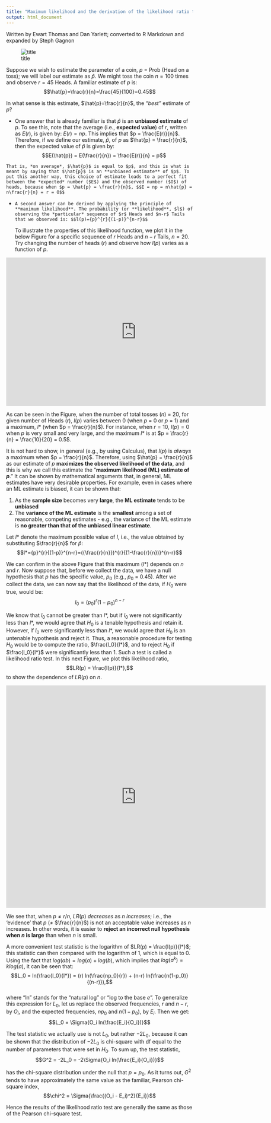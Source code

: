 ```yaml
---
title: "Maximum likelihood and the derivation of the likelihood ratio test statistic"
output: html_document
---
```


Written by Ewart Thomas and Dan Yarlett; converted to R Markdown and expanded by Steph Gagnon  

<div align='center'>
![title](http://mycoinonline.com/bmz_cache/3/3a3a2282a264c7cbaa44f8b6a630f645.image.200x100.jpg)
</div>  

Suppose we wish to estimate the parameter of a coin, $p$ = Prob (Head on a toss); we will label our estimate as $\hat{p}$. We might toss the coin $n = 100$ times and observe $r = 45$ Heads. A familiar estimate of $p$ is: $$\hat{p}=\frac{r}{n}=\frac{45}{100}=0.45$$  

In what sense is this estimate, $\hat{p}=\frac{r}{n}$, the *“best”* estimate of $p$?

*    One answer that is already familiar is that $\hat{p}$ is an **unbiased estimate** of $p$. To see this, note that the average (i.e., **expected value**) of $r$, written as $E(r)$, is given by: $E(r) = np$. This implies that $p = \frac{E(r)}{n}$. Therefore, if we define our estimate, $\hat{p}$, of $p$ as $\hat{p} = \frac{r}{n}$, then the expected value of $\hat{p}$ is given by: $$E(\hat{p}) = E(\frac{r}{n}) = \frac{E(r)}{n} = p$$  

    That is, *on average*, $\hat{p}$ is equal to $p$, and this is what is meant by saying that $\hat{p}$ is an **unbiased estimate** of $p$. To put this another way, this choice of estimate leads to a perfect fit between the *expected* number ($E$) and the observed number ($O$) of heads, because when $p = \hat{p} = \frac{r}{n}$, $$E = np = n\hat{p} = n\frac{r}{n} = r = O$$

*     A second answer can be derived by applying the principle of **maximum likelihood**. The probability (or **likelihood**, $l$) of observing the *particular* sequence of $r$ Heads and $n-r$ Tails that we observed is: $$l(p)={p}^{r}{(1-p)}^{n-r}$$

    To illustrate the properties of this likelihood function, we plot it in the below Figure for a specific sequence of $r$ Heads and $n-r$ Tails, $n = 20$. Try changing the number of heads ($r$) and observe how $l(p)$ varies as a function of $p$.   

<iframe src="http://spark.rstudio.com/supsych/maximum_likelihood/" style="border: none; width: 700px; height: 400px"></iframe>

As can be seen in the Figure, when the number of total tosses ($n$) = 20, for given number of Heads ($r$), $l(p)$ varies between 0 (when $p$ = 0 or $p$ = 1) and a maximum, $l*$ (when $p = \frac{r}{n}$). For instance, when $r = 10$, $l(p) = 0$ when $p$ is very small and very large, and the maximum $l*$ is at $p = \frac{r}{n} = \frac{10}{20} = 0.5$.  

It is not hard to show, in general (e.g., by using Calculus), that $l(p)$ is *always* a maximum when $p = \frac{r}{n}$. Therefore, using $\hat{p} = \frac{r}{n}$ as our estimate of $p$ **maximizes the observed likelihood of the data**, and this is why we call this estimate the “**maximum likelihood (ML) estimate of $p$**.” It can be shown by mathematical arguments that, in general, ML estimates have very desirable properties. For example, even in cases where an ML estimate is biased, it can be shown that:

1.  As the **sample size** becomes very **large**, the **ML estimate** tends to be **unbiased**
2.  The **variance of the ML estimate** is the **smallest** among a set of reasonable, competing estimates - e.g., the variance of the ML estimate is **no greater than that of the unbiased linear estimate**.  


Let $l*$ denote the maximum possible value of $l$, i.e., the value obtained by substituting $\frac{r}{n}$ for $\hat{p}$: $$l*={p}^{r}{(1-p)}^{n-r}=({\frac{r}{n}})^{r}{(1-\frac{r}{n})}^{n-r}$$  

We can confirm in the above Figure that this maximum ($l*$) depends on $n$ and $r$. Now suppose that, before we collect the data, we have a null hypothesis that $p$ has the specific value, $p_0$ (e.g., $p_0$ = 0.45). After we collect the data, we can now say that the likelihood of the data, if $H_0$ were true, would be: $$l_0 = (p_0)^{r}({1-p_0})^{n-r}$$  

We know that $l_0$ cannot be greater than $l*$, but if $l_0$ were not significantly less than $l*$, we would agree that $H_0$ is a tenable hypothesis and retain it. However, if $l_0$ were significantly less than $l*$, we would agree that $H_0$ is an untenable hypothesis and reject it. Thus, a reasonable procedure for testing $H_0$ would be to compute the ratio, $\frac{l_0}{l*}$, and to reject $H_0$ if $\frac{l_0}{l*}$ were significantly less than 1. Such a test is called a likelihood ratio test. In this next Figure, we plot this likelihood ratio, $$LR(p) = \frac{l(p)}{l*},$$ to show the dependence of $LR(p)$ on $n$. 

<iframe src="http://spark.rstudio.com/supsych/maxlik_2/" style="border: none; width: 700px; height: 600px"></iframe>

We see that, when $p ≠ r/n$, $LR(p)$ *decreases* as $n$ $increases$; i.e., the ‘evidence’ that $p$ (≠ $\frac{r}{n}$) is not an acceptable value increases as $n$ increases. In other words, it is easier to **reject an incorrect null hypothesis when $n$ is large** than when $n$ is small.   

A more convenient test statistic is the logarithm of $LR(p) = \frac{l(p)}{l*}$; this statistic can then compared with the logarithm of 1, which is equal to 0. Using the fact that $log(ab) = log(a) + log(b)$, which implies that $log(a^k) = klog(a)$, it can be seen that: $$L_0 = ln(\frac{l_0}{l*}) = (r) ln(\frac{np_0}{r}) + (n-r) ln(\frac{n(1-p_0)}{(n-r)}),$$  
where "ln" stands for the "natural log" or "log to the base $e$". To generalize this expression for $L_0$, let us replace the observed frequencies, $r$ and $n-r$, by $O_i$, and the expected frequencies, $np_0$ and $n(1-p_0)$, by $E_i$. Then we get: $$L_0 = \Sigma{O_i ln(\frac{E_i}{O_i})}$$   

The test statistic we actually use is not $L_0$, but rather $-2L_0$, because it can be shown that the distribution of $-2L_0$ is chi-square with df equal to the number of parameters that were set in $H_0$. To sum up, the test statistic, $$G^2 = -2L_0 = -2\Sigma{O_i ln(\frac{E_i}{O_i})}$$ 

has the chi-square distribution under the null that $p = p_0$. As it turns out, $G^2$ tends to have approximately the same value as the familiar, Pearson chi-square index,
$$\chi^2 = \Sigma{\frac{(O_i - E_i)^2}{E_i}}$$   

Hence the results of the likelihood ratio test are generally the same as those of the Pearson chi-square test.